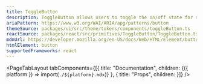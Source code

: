 ```yaml
---
title: ToggleButton
description: ToggleButton allows users to toggle the on/off state for some configuration.
ariaPattern: https://www.w3.org/WAI/ARIA/apg/patterns/button
themeSource: packages/ui/src/theme/tokens/components/toggleButton.ts
reactSource: packages/react/src/primitives/ToggleButton/ToggleButton.tsx
mdnUrl: https://developer.mozilla.org/en-US/docs/Web/HTML/Element/button
htmlElement: button
supportedFrameworks: react
---
```



<PageTabLayout 
  tabComponents={[{
    title: "Documentation", 
    children: <Fragment>{({ platform }) => import(`./${platform}.mdx`)}</Fragment>
  },
  {
    title: "Props", 
    children: <PropsTab propsData={propsData} />
  }]}
/>
        